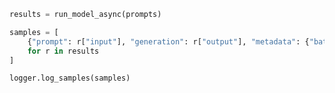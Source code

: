 ```python Python
results = run_model_async(prompts)

samples = [
    {"prompt": r["input"], "generation": r["output"], "metadata": {"batch": "evening_test_run"}}
    for r in results
]

logger.log_samples(samples)
```